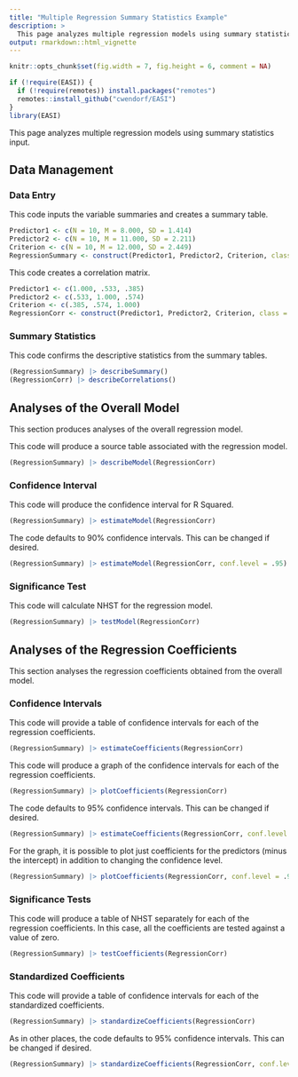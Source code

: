 ```yaml
---
title: "Multiple Regression Summary Statistics Example"
description: >
  This page analyzes multiple regression models using summary statistics input.
output: rmarkdown::html_vignette
---
```


```r
knitr::opts_chunk$set(fig.width = 7, fig.height = 6, comment = NA)
```

```r
if (!require(EASI)) {
  if (!require(remotes)) install.packages("remotes")
  remotes::install_github("cwendorf/EASI")
}
library(EASI)
```

This page analyzes multiple regression models using summary statistics input.

## Data Management

### Data Entry

This code inputs the variable summaries and creates a summary table.
```r
Predictor1 <- c(N = 10, M = 8.000, SD = 1.414)
Predictor2 <- c(N = 10, M = 11.000, SD = 2.211)
Criterion <- c(N = 10, M = 12.000, SD = 2.449)
RegressionSummary <- construct(Predictor1, Predictor2, Criterion, class = "wss")
```

This code creates a correlation matrix.
```r
Predictor1 <- c(1.000, .533, .385)
Predictor2 <- c(.533, 1.000, .574)
Criterion <- c(.385, .574, 1.000)
RegressionCorr <- construct(Predictor1, Predictor2, Criterion, class = "corr")
```

### Summary Statistics

This code confirms the descriptive statistics from the summary tables.
```r
(RegressionSummary) |> describeSummary()
(RegressionCorr) |> describeCorrelations()
```

## Analyses of the Overall Model

This section produces analyses of the overall regression model.

This code will produce a source table associated with the regression model.
```r
(RegressionSummary) |> describeModel(RegressionCorr)
```

### Confidence Interval

This code will produce the confidence interval for R Squared.
```r
(RegressionSummary) |> estimateModel(RegressionCorr)
```

The code defaults to 90% confidence intervals. This can be changed if desired.
```r
(RegressionSummary) |> estimateModel(RegressionCorr, conf.level = .95)
```

### Significance Test

This code will calculate NHST for the regression model.
```r
(RegressionSummary) |> testModel(RegressionCorr)
```

## Analyses of the Regression Coefficients

This section analyses the regression coefficients obtained from the overall model.

### Confidence Intervals

This code will provide a table of confidence intervals for each of the regression coefficients.
```r
(RegressionSummary) |> estimateCoefficients(RegressionCorr)
```

This code will produce a graph of the confidence intervals for each of the regression coefficients.
```r
(RegressionSummary) |> plotCoefficients(RegressionCorr)
```

The code defaults to 95% confidence intervals. This can be changed if desired.
```r
(RegressionSummary) |> estimateCoefficients(RegressionCorr, conf.level = .99)
```

For the graph, it is possible to plot just coefficients for the predictors (minus the intercept) in addition to changing the confidence level.
```r
(RegressionSummary) |> plotCoefficients(RegressionCorr, conf.level = .99, line = 0, intercept = FALSE)
```

### Significance Tests

This code will produce a table of NHST separately for each of the regression coefficients. In this case, all the coefficients are tested against a value of zero.
```r
(RegressionSummary) |> testCoefficients(RegressionCorr)
```

### Standardized Coefficients

This code will provide a table of confidence intervals for each of the standardized coefficients.
```r
(RegressionSummary) |> standardizeCoefficients(RegressionCorr)
```

As in other places, the code defaults to 95% confidence intervals. This can be changed if desired.
```r
(RegressionSummary) |> standardizeCoefficients(RegressionCorr, conf.level = .99)
```
